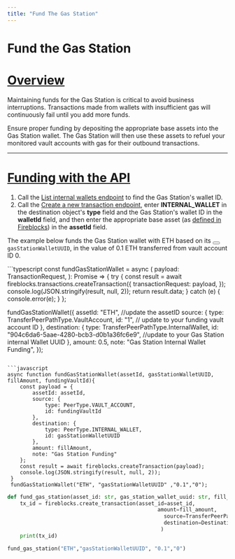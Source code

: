 ```yaml
---
title: "Fund The Gas Station"
---
```

  
  # Fund the Gas Station

# [Overview](#overview)

Maintaining funds for the Gas Station is critical to avoid business interruptions. Transactions made from wallets with insufficient gas will continuously fail until you add more funds.

Ensure proper funding by depositing the appropriate base assets into the Gas Station wallet. The Gas Station will then use these assets to refuel your monitored vault accounts with gas for their outbound transactions.

* * *

  
# [Funding with the API](#funding-with-the-api)

1.  Call the [List internal wallets endpoint](/reference/get_internal-wallets) to find the Gas Station's wallet ID.
2.  Call the [Create a new transaction endpoint](/reference/post_transactions), enter **INTERNAL\_WALLET** in the destination object's **type** field and the Gas Station's wallet ID in the **walletId** field, and then enter the appropriate base asset (as [defined in Fireblocks](/reference/get_supported-assets)) in the **assetId** field.

The example below funds the Gas Station wallet with ETH based on its <button aria-label="Copy Code" class="rdmd-code-copy fa"></button><code class="rdmd-code lang- theme-light" data-lang="" name="" tabindex="0">gasStationWalletUUID</code>, in the value of 0.1 ETH transferred from vault account ID 0.

<CodeGroup>
```typescript
const fundGasStationWallet = async (
  payload: TransactionRequest,
): Promise<CreateTransactionResponse | undefined> => {
  try {
    const result = await fireblocks.transactions.createTransaction({
      transactionRequest: payload,
    });
    console.log(JSON.stringify(result, null, 2));
    return result.data;
  } catch (e) {
    console.error(e);
  }
};

fundGasStationWallet({
  assetId: "ETH", //update the assetID
  source: {
    type: TransferPeerPathType.VaultAccount,
    id: "1", // update to your funding vault account ID
  },
  destination: {
    type: TransferPeerPathType.InternalWallet,
    id: "904c6da6-5aae-4280-bcb3-d0b1a36fc6e9", //update to your Gas Station internal Wallet UUID
  },
  amount: 0.5,
  note: "Gas Station Internal Wallet Funding",
});


```

```javascript
async function fundGasStationWallet(assetId, gasStationWalletUUID, fillAmount, fundingVaultId){
    const payload = {
        assetId: assetId,
        source: {
            type: PeerType.VAULT_ACCOUNT,
            id: fundingVaultId
        },
        destination: {
            type: PeerType.INTERNAL_WALLET,
            id: gasStationWalletUUID
        },
        amount: fillAmount,
        note: "Gas Station Funding"
    };
    const result = await fireblocks.createTransaction(payload);
    console.log(JSON.stringify(result, null, 2));
 }
 fundGasStationWallet("ETH", "gasStationWalletUUID" ,"0.1","0");

```

```python
def fund_gas_station(asset_id: str, gas_station_wallet_uuid: str, fill_amount: str,funding_vault_id: str):
    tx_id = fireblocks.create_transaction(asset_id=asset_id,
                                  				amount=fill_amount,
				                                  source=TransferPeerPath("VAULT_ACCOUNT", funding_vault_id),
        				                          destination=DestinationTransferPeerPath("INTERNAL_WALLET",gas_station_wallet_uuid)
                				                 )
    print(tx_id)

fund_gas_station("ETH","gasStationWalletUUID", "0.1","0")

```
</CodeGroup>
